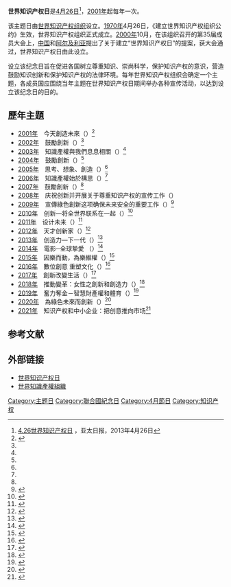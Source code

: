 '''世界知识产权日'''是[[4月26日|4月26日]]<ref>[http://www.apdnews.com/news/25254.html 4.26世界知识产权日] {{Webarchive|url=https://archive.is/20130628111755/http://www.apdnews.com/news/25254.html |date=2013-06-28 }}，亚太日报，2013年4月26日</ref>，[[2001年|2001年]]起每年一次。

该主题日由[[世界知识产权组织|世界知识产权组织]]设立。[[1970年|1970年]]4月26日，《建立世界知识产权组织公约》生效，世界知识产权组织正式成立。[[2000年|2000年]]10月，在该组织召开的第35届成员大会上，[[中国|中国]]和[[阿尔及利亚|阿尔及利亚]]提出了关于建立“世界知识产权日”的提案，获大会通过，世界知识产权日由此设立。

设立该纪念日旨在促进各国树立尊重知识、崇尚科学，保护知识产权的意识，营造鼓励知识创新和保护知识产权的法律环境。每年世界知识产权组织会确定一个主题，各成员国应围绕当年主题在世界知识产权日期间举办各种宣传活动，以达到设立该纪念日的目的。

== 歷年主題 ==
* [[2001年|2001年]]　今天創造未來（{{Lang-en|Creating the Future Today}}）<ref name="World Intellectual Property Day Archives">{{cite web|url=http://www.wipo.int/ip-outreach/en/ipday/archive.html|title=World Intellectual Property Day Archives|work=WIPO|accessdate=2017-04-25|archiveurl=https://web.archive.org/web/20100315184006/http://www.wipo.int/ip-outreach/en/ipday/archive.html|archivedate=2010-03-15|deadurl=yes}}</ref>
* [[2002年|2002年]]　鼓勵創新（{{Lang-en|Encouraging Creativity}}）<ref name="World Intellectual Property Day Archives"/>
* [[2003年|2003年]]　知識產權與我們息息相關（{{Lang-en|Make Intellectual Property Your Business}}）<ref name="World Intellectual Property Day Archives"/>
* [[2004年|2004年]]　鼓勵創新（{{Lang-en|Encouraging Creativity}}）<ref name="World Intellectual Property Day Archives"/>
* [[2005年|2005年]]　思考、想象、創造（{{Lang-en|Think, Imagine, Create}}）<ref name="World Intellectual Property Day Archives"/>
* [[2006年|2006年]]　知識產權始於構思（{{Lang-en|It Starts With An Idea}}）<ref name="World Intellectual Property Day Archives"/>
* [[2007年|2007年]]　鼓勵創新（{{Lang-en|Encouraging Creativity}}）<ref name="World Intellectual Property Day Archives"/>
* [[2008年|2008年]]　庆祝创新并开展关于尊重知识产权的宣传工作（{{Lang-en|Celebrating Innovation and Promoting Respect for Intellectual Property}}）
* [[2009年|2009年]]　宣傳綠色創新这项确保未来安全的重要工作（{{Lang-en|Promoting Green Innovation as the key to a Secure Future}}）<ref>{{Cite web |url=http://www.wipo.int/ip-outreach/zh/ipday/archive.html |title=世界知识产权日──档案 |accessdate=2010-04-26 |archive-date=2010-05-05 |archive-url=https://web.archive.org/web/20100505211046/http://www.wipo.int/ip-outreach/zh/ipday/archive.html |dead-url=no }}</ref>
* [[2010年|2010年]]　创新—将全世界联系在一起（{{Lang-en|Innovation - Linking the World}}）<ref>{{Cite web |url=http://www.wipo.int/ip-outreach/zh/ipday/2010/ |title=2010年世界知识产权日 |access-date=2010-04-26 |archive-date=2019-09-16 |archive-url=https://web.archive.org/web/20190916035010/https://www.wipo.int/ip-outreach/zh/ipday/2010/ }}</ref>
* [[2011年|2011年]]　设计未来（{{Lang-en|Designing the Future}}）<ref>{{cite web|title=World Intellectual Property Day|url=http://www.wipo.int/ip-outreach/en/ipday/2011/|publisher=WIPO|accessdate=2011-04-19|deadurl=yes|archiveurl=https://web.archive.org/web/20111015034141/http://www.wipo.int/ip-outreach/en/ipday/2011/|archivedate=2011-10-15}}</ref>
* [[2012年|2012年]]　天才创新家（{{Lang-en|Visionary Innovators}}）<ref>{{cite web |author=WIPO |url=http://www.wipo.int/ip-outreach/en/ipday/2012/ |title=World Intellectual Property Day 2012 |publisher=Wipo.int |accessdate=2012-09-12 |deadurl=yes |archiveurl=https://web.archive.org/web/20120516223630/http://www.wipo.int/ip-outreach/en/ipday/2012 |archivedate=2012年5月16日 }}</ref>
* [[2013年|2013年]]　创造力—下一代（{{Lang-en|Creativity - The Next Generation}}）<ref>{{cite web |author=WIPO |url=http://www.wipo.int/ip-outreach/en/ipday/2013/ |title=World Intellectual Property Day 2013 |publisher=www.wipo.int |date= |accessdate=2013-04-03 |archive-date=2013-12-14 |archive-url=https://web.archive.org/web/20131214060317/http://www.wipo.int/ip-outreach/en/ipday/2013 }}</ref>
* [[2014年|2014年]]　電影─全球摯愛 （{{Lang-en|Movies – A Global Passion}}）<ref>{{cite web |author= |url=http://www.wipo.int/ip-outreach/en/ipday/archive/ipday_2014.html |title=World Intellectual Property Day–April 26, 2014 |publisher=www.wipo.int |accessdate=2016-02-18 |archive-date=2021-05-12 |archive-url=https://web.archive.org/web/20210512042512/https://www.wipo.int/ip-outreach/en/ipday/archive/ipday_2014.html }}</ref>
* [[2015年|2015年]]　因樂而動，為樂維權（{{Lang-en|Get up, stand up. For music.}}）<ref>{{cite web |author=  |url= http://www.wipo.int/ip-outreach/en/ipday/archive/ipday_2015.html |title= World Intellectual Property Day–April 26, 2015 |publisher= www.wipo.int |date=  |accessdate= 2014-03-10 |archive-date= 2021-07-11 |archive-url= https://web.archive.org/web/20210711031347/https://www.wipo.int/ip-outreach/en/ipday/archive/ipday_2015.html }}</ref>
* [[2016年|2016年]]　數位創意 重塑文化（{{Lang-en|Digital Creativity: Culture Reimagined}}）<ref>{{cite web |author= |url=https://www.wipo.int/ip-outreach/en/ipday/archive/ipday_2016.html |title=World Intellectual Property Day–April 26, 2016 |publisher=www.wipo.int |date= |accessdate=2016-02-18 |archive-date=2022-01-21 |archive-url=https://web.archive.org/web/20220121032725/https://www.wipo.int/ip-outreach/en/ipday/archive/ipday_2016.html }}</ref>
* [[2017年|2017年]]　創新改變生活（{{Lang-en|Innovation – Improving Lives}}）<ref>{{cite web |author= |url=https://www.wipo.int/ip-outreach/en/ipday/archive/ipday_2017.html |title=World Intellectual Property Day–April 26, 2017 |publisher=www.wipo.int |date= |accessdate=2020-04-22 |archive-date=2020-10-17 |archive-url=https://web.archive.org/web/20201017222938/https://www.wipo.int/ip-outreach/en/ipday/archive/ipday_2017.html }}</ref>
* [[2018年|2018年]]　推動變革：女性之創新和創造力（{{Lang-en|Powering Change: Women in Innovation and Creativity}}）<ref>{{cite web |author= |url=https://www.wipo.int/ip-outreach/en/ipday/archive/ipday_2018.html |title=World Intellectual Property Day–April 26, 2018 |publisher=www.wipo.int |date= |accessdate=2020-04-22 |archive-date=2021-06-14 |archive-url=https://web.archive.org/web/20210614115616/https://www.wipo.int/ip-outreach/en/ipday/archive/ipday_2018.html }}</ref>
* [[2019年|2019年]]　奮力奪金－智慧財產權和體育（{{Lang-en|Reach for Gold: IP and Sports}}）<ref>{{cite web |author= |url=https://www.wipo.int/ip-outreach/en/ipday/archive/ipday_2019.html |title=World Intellectual Property Day–April 26, 2019 |publisher=www.wipo.int |date= |accessdate=2020-04-22 |archive-date=2022-03-24 |archive-url=https://web.archive.org/web/20220324020927/https://www.wipo.int/ip-outreach/en/ipday/archive/ipday_2019.html }}</ref>
* [[2020年|2020年]]　為綠色未來而創新（{{Lang-en|Innovate for a Green Future}}）<ref>{{cite web |author= |url=http://www.wipo.int/ip-outreach/en/ipday/ |title=World Intellectual Property Day–April 26, 2020 |publisher=www.wipo.int |date= |accessdate=2020-04-22 |archive-date=2018-01-03 |archive-url=https://web.archive.org/web/20180103054344/http://www.wipo.int/ip-outreach/en/ipday/ |dead-url=no }}</ref>
* [[2021年|2021年]]　知识产权和中小企业：把创意推向市场<ref>{{Cite web|title=2021年世界知识产权日主题公布——知识产权和中小企业：把创意推向市场-知产力,为创新聚合知识产权解决方案|url=http://news.zhichanli.com/article/9625.html|accessdate=2021-04-08|work=news.zhichanli.com|archive-date=2021-03-03|archive-url=https://web.archive.org/web/20210303183728/http://news.zhichanli.com/article/9625.html}}</ref>

==参考文献==
<div class="references-small">
<references></references>
</div>

== 外部链接 ==
* [http://www.wipo.int/ip-outreach/zh/ipday/ 世界知识产权日] {{Wayback|url=http://www.wipo.int/ip-outreach/zh/ipday/ |date=20220408061407 }}
* [http://www.wipo.int/portal/index.html.zh 世界知識產權組織] {{Wayback|url=http://www.wipo.int/portal/index.html.zh |date=20131103095528 }}

[[Category:主题日|Category:主题日]]
[[Category:聯合國紀念日|Category:聯合國紀念日]]
[[Category:4月節日|Category:4月節日]]
[[Category:知识产权|Category:知识产权]]